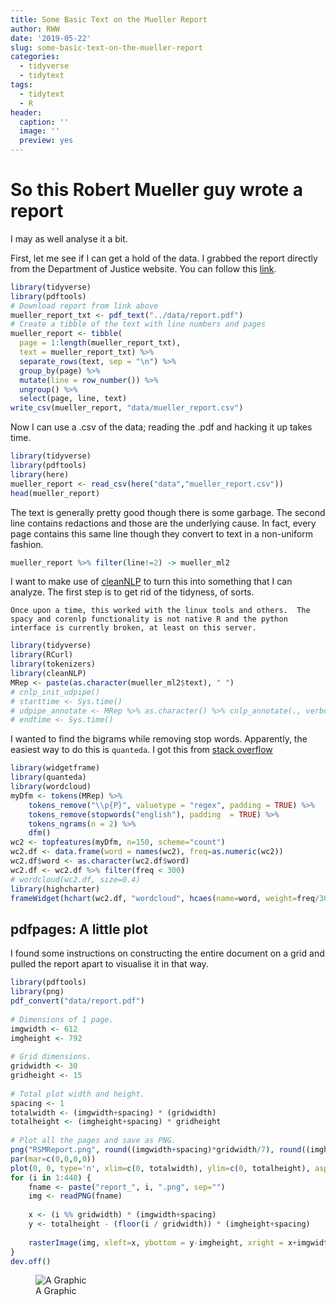 ```yaml
---
title: Some Basic Text on the Mueller Report
author: RWW
date: '2019-05-22'
slug: some-basic-text-on-the-mueller-report
categories:
  - tidyverse
  - tidytext
tags:
  - tidytext
  - R
header:
  caption: ''
  image: ''
  preview: yes
---
```



# So this Robert Mueller guy wrote a report

I may as well analyse it a bit.

First, let me see if I can get a hold of the data.  I grabbed the report directly from the Department of Justice website.  You can follow this [link](https://www.justice.gov/storage/report.pdf).

```r
library(tidyverse)
library(pdftools)
# Download report from link above
mueller_report_txt <- pdf_text("../data/report.pdf")
# Create a tibble of the text with line numbers and pages
mueller_report <- tibble(
  page = 1:length(mueller_report_txt),
  text = mueller_report_txt) %>% 
  separate_rows(text, sep = "\n") %>% 
  group_by(page) %>% 
  mutate(line = row_number()) %>% 
  ungroup() %>% 
  select(page, line, text)
write_csv(mueller_report, "data/mueller_report.csv")
```

Now I can use a .csv of the data; reading the .pdf and hacking it up takes time.

```r
library(tidyverse)
library(pdftools)
library(here)
mueller_report <- read_csv(here("data","mueller_report.csv"))
head(mueller_report)
```

The text is generally pretty good though there is some garbage.  The second line contains redactions and those are the underlying cause.  In fact, every page contains this same line though they convert to text in a non-uniform fashion.

```r
mueller_report %>% filter(line!=2) -> mueller_ml2
```

I want to make use of [cleanNLP](https://github.com/statsmaths/cleanNLP) to turn this into something that I can analyze.  The first step is to get rid of the tidyness, of sorts.

```
Once upon a time, this worked with the linux tools and others.  The spacy and corenlp functionality is not native R and the python interface is currently broken, at least on this server.
```

```r
library(tidyverse)
library(RCurl)
library(tokenizers)
library(cleanNLP)
MRep <- paste(as.character(mueller_ml2$text), " ")
# cnlp_init_udpipe()
# starttime <- Sys.time()
# udpipe_annotate <- MRep %>% as.character() %>% cnlp_annotate(., verbose=FALSE) 
# endtime <- Sys.time()
```

I wanted to find the bigrams while removing stop words.  Apparently, the easiest way to do this is `quanteda`.  I got this from [stack overflow](https://stackoverflow.com/questions/34282370/form-bigrams-without-stopwords-in-r)

```r
library(widgetframe)
library(quanteda)
library(wordcloud)
myDfm <- tokens(MRep) %>%
    tokens_remove("\\p{P}", valuetype = "regex", padding = TRUE) %>%
    tokens_remove(stopwords("english"), padding  = TRUE) %>%
    tokens_ngrams(n = 2) %>%
    dfm()
wc2 <- topfeatures(myDfm, n=150, scheme="count")
wc2.df <- data.frame(word = names(wc2), freq=as.numeric(wc2))
wc2.df$word <- as.character(wc2.df$word)
wc2.df <- wc2.df %>% filter(freq < 300)
# wordcloud(wc2.df, size=0.4)
library(highcharter)
frameWidget(hchart(wc2.df, "wordcloud", hcaes(name=word, weight=freq/30)))
```



## pdfpages: A little plot

I found some instructions on constructing the entire document on a grid and pulled the report apart to visualise it in that way.

```r
library(pdftools)
library(png)
pdf_convert("data/report.pdf")
 
# Dimensions of 1 page.
imgwidth <- 612
imgheight <- 792
 
# Grid dimensions.
gridwidth <- 30
gridheight <- 15
 
# Total plot width and height.
spacing <- 1
totalwidth <- (imgwidth+spacing) * (gridwidth)
totalheight <- (imgheight+spacing) * gridheight
 
# Plot all the pages and save as PNG.
png("RSMReport.png", round((imgwidth+spacing)*gridwidth/7), round((imgheight+spacing)*gridheight/7))
par(mar=c(0,0,0,0))
plot(0, 0, type='n', xlim=c(0, totalwidth), ylim=c(0, totalheight), asp=1, bty="n", axes=FALSE)
for (i in 1:448) {
    fname <- paste("report_", i, ".png", sep="")
    img <- readPNG(fname)
     
    x <- (i %% gridwidth) * (imgwidth+spacing)
    y <- totalheight - (floor(i / gridwidth)) * (imgheight+spacing)
     
    rasterImage(img, xleft=x, ybottom = y-imgheight, xright = x+imgwidth, ytop=y)
}
dev.off()
```

![A Graphic](https://rww.science/img/RSMReport.png)